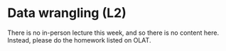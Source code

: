 # Data wrangling (L2) {.unnumbered}

::: {.callout-note}
There is no in-person lecture this week, and so there is no content here. Instead, please do the homework listed on OLAT.
:::